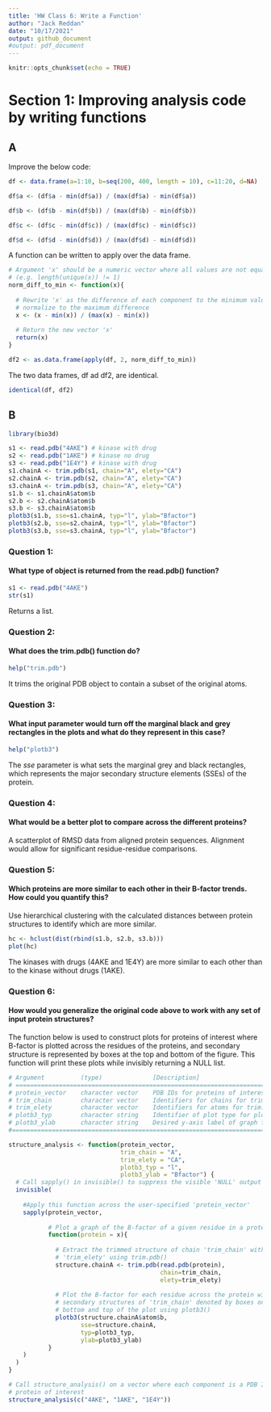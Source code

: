 ```yaml
---
title: 'HW Class 6: Write a Function'
author: "Jack Reddan"
date: "10/17/2021"
output: github_document
#output: pdf_document
---
```


```r
knitr::opts_chunk$set(echo = TRUE)
```

# Section 1: Improving analysis code by writing functions

## A  
Improve the below code:  
```r
df <- data.frame(a=1:10, b=seq(200, 400, length = 10), c=11:20, d=NA)

df$a <- (df$a - min(df$a)) / (max(df$a) - min(df$a))

df$b <- (df$b - min(df$b)) / (max(df$b) - min(df$b))

df$c <- (df$c - min(df$c)) / (max(df$c) - min(df$c))

df$d <- (df$d - min(df$d)) / (max(df$d) - min(df$d))
```

A function can be written to apply over the data frame.  
```r
# Argument 'x' should be a numeric vector where all values are not equal
# (e.g. length(unique(x)) != 1)
norm_diff_to_min <- function(x){
  
  # Rewrite 'x' as the difference of each component to the minimum value, and
  # normalize to the maximum difference
  x <- (x - min(x)) / (max(x) - min(x))
  
  # Return the new vector 'x'
  return(x)
}

df2 <- as.data.frame(apply(df, 2, norm_diff_to_min))
```

The two data frames, df ad df2, are identical.  
```r
identical(df, df2)
```

## B  

```r
library(bio3d)
```
  
```r
s1 <- read.pdb("4AKE") # kinase with drug
s2 <- read.pdb("1AKE") # kinase no drug
s3 <- read.pdb("1E4Y") # kinase with drug
s1.chainA <- trim.pdb(s1, chain="A", elety="CA")
s2.chainA <- trim.pdb(s2, chain="A", elety="CA")
s3.chainA <- trim.pdb(s3, chain="A", elety="CA")
s1.b <- s1.chainA$atom$b
s2.b <- s2.chainA$atom$b
s3.b <- s3.chainA$atom$b
plotb3(s1.b, sse=s1.chainA, typ="l", ylab="Bfactor")
plotb3(s2.b, sse=s2.chainA, typ="l", ylab="Bfactor")
plotb3(s3.b, sse=s3.chainA, typ="l", ylab="Bfactor")
```

### Question 1:  
#### What type of object is returned from the read.pdb() function?  

```r
s1 <- read.pdb("4AKE")
str(s1)
```

Returns a list.  

### Question 2:  
#### What does the trim.pdb() function do?  

```r
help("trim.pdb")
```

It trims the original PDB object to contain a subset of the original atoms.  

### Question 3:  
#### What input parameter would turn off the marginal black and grey rectangles in the plots and what do they represent in this case?  

```r
help("plotb3")
```

The *sse* parameter is what sets the marginal grey and black rectangles,
which represents the major secondary structure elements (SSEs) of the protein.  

### Question 4:  
#### What would be a better plot to compare across the different proteins?  
A scatterplot of RMSD data from aligned protein sequences.
Alignment would allow for significant residue-residue comparisons.  

### Question 5:  
#### Which proteins are more similar to each other in their B-factor trends. How could you quantify this?  
Use hierarchical clustering with the calculated distances between protein structures to identify which are more similar.  

```r
hc <- hclust(dist(rbind(s1.b, s2.b, s3.b)))
plot(hc)
```
  
The kinases with drugs (4AKE and 1E4Y) are more similar to each other than to the kinase without drugs (1AKE).  

### Question 6:  
#### How would you generalize the original code above to work with any set of input protein structures?  

The function below is used to construct plots for proteins of interest where
B-factor is plotted across the residues of the proteins, and secondary structure
is represented by boxes at the top and bottom of the figure. This function will print these plots while invisibly returning a NULL list.  

```r
# Argument          (type)              [Description]
# ==============================================================================
# protein_vector    character vector    PDB IDs for proteins of interest
# trim_chain        character vector    Identifiers for chains for trim.pdb
# trim_elety        character vector    Identifiers for atoms for trim.pdb
# plotb3_typ        character string    Identifier of plot type for plotb3
# plotb3_ylab       character string    Desired y-axis label of graph for plotb3
#===============================================================================

structure_analysis <- function(protein_vector,
                               trim_chain = "A", 
                               trim_elety = "CA", 
                               plotb3_typ = "l", 
                               plotb3_ylab = "Bfactor") {
  # Call sapply() in invisible() to suppress the visible 'NULL' output
  invisible(
    
    #Apply this function across the user-specified 'protein_vector'
    sapply(protein_vector, 
           
           # Plot a graph of the B-factor of a given residue in a protein
           function(protein = x){
             
             # Extract the trimmed structure of chain 'trim_chain' with atoms
             # 'trim_elety' using trim.pdb()
             structure.chainA <- trim.pdb(read.pdb(protein), 
                                          chain=trim_chain, 
                                          elety=trim_elety)
             
             # Plot the B-factor for each residue across the protein with
             # secondary structures of 'trim_chain' denoted by boxes on the 
             # bottom and top of the plot using plotb3()
             plotb3(structure.chainA$atom$b, 
                    sse=structure.chainA, 
                    typ=plotb3_typ, 
                    ylab=plotb3_ylab)
           }
    )
  )
}

# Call structure_analysis() on a vector where each component is a PDB ID of a 
# protein of interest
structure_analysis(c("4AKE", "1AKE", "1E4Y"))
```

